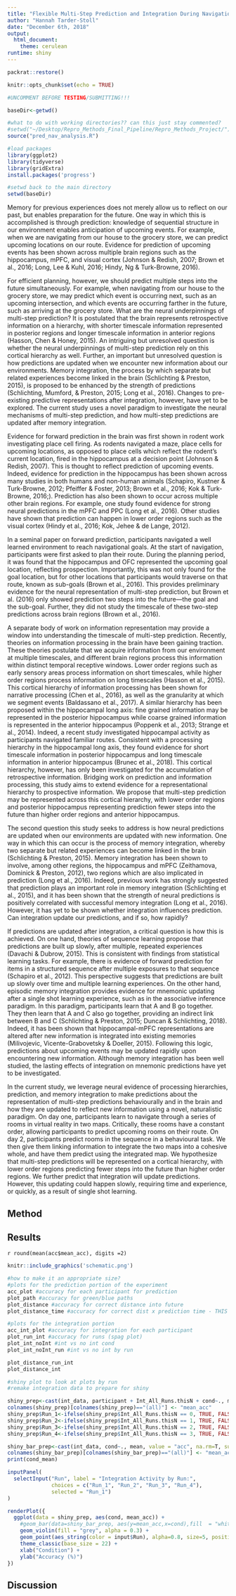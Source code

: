 ```yaml
---
title: "Flexible Multi-Step Prediction and Integration During Navigation"
author: "Hannah Tarder-Stoll"
date: "December 6th, 2018"
output: 
  html_document:
    theme: cerulean 
runtime: shiny
---
```


```r
packrat::restore()

knitr::opts_chunk$set(echo = TRUE)

#UNCOMMENT BEFORE TESTING/SUBMITTING!!!

baseDir<-getwd()

#what to do with working directories?? can this just stay commented?
#setwd("~/Desktop/Repro_Methods_Final_Pipeline/Repro_Methods_Project/")
source("pred_nav_analysis.R")

#load packages
library(ggplot2)
library(tidyverse)
library(gridExtra)
install.packages('progress')

#setwd back to the main directory
setwd(baseDir)
```

Memory for previous experiences does not merely allow us to reflect on our past, but enables preparation for the future. One way in which this is accomplished is through prediction: knowledge of sequential structure in our environment enables anticipation of upcoming events. For example, when we are navigating from our house to the grocery store, we can predict upcoming locations on our route. Evidence for prediction of upcoming events has been shown across multiple brain regions such as the hippocampus, mPFC, and visual cortex (Johnson & Redish, 2007; Brown et al., 2016; Long, Lee & Kuhl, 2016; Hindy, Ng & Turk-Browne, 2016). 

For efficient planning, however, we should predict multiple steps into the future simultaneously. For example, when navigating from our house to the grocery store, we may predict which event is occurring next, such as an upcoming intersection, and which events are occurring farther in the future, such as arriving at the grocery store. What are the neural underpinnings of multi-step prediction? It is postulated that the brain represents retrospective information on a hierarchy, with shorter timescale information represented in posterior regions and longer timescale information in anterior regions (Hasson, Chen & Honey, 2015). An intriguing but unresolved question is whether the neural underpinnings of multi-step prediction rely on this cortical hierarchy as well. Further, an important but unresolved question is how predictions are updated when we encounter new information about our environments. Memory integration, the process by which separate but related experiences become linked in the brain (Schlichting & Preston, 2015), is proposed to be enhanced by the strength of predictions (Schlichting, Mumford, & Preston, 2015; Long et al., 2016). Changes to pre-existing predictive representations after integration, however, have yet to be explored. The current study uses a novel paradigm to investigate the neural mechanisms of multi-step prediction, and how multi-step predictions are updated after memory integration. 

Evidence for forward prediction in the brain was first shown in rodent work investigating place cell firing. As rodents navigated a maze, place cells for upcoming locations, as opposed to place cells which reflect the rodent’s current location, fired in the hippocampus at a decision point (Johnson & Redish, 2007). This is thought to reflect prediction of upcoming events. Indeed, evidence for prediction in the hippocampus has been shown across many studies in both humans and non-human animals (Schapiro, Kustner & Turk-Browne, 2012; Pfeiffer & Foster, 2013; Brown et al., 2016; Kok & Turk-Browne, 2016;). Prediction has also been shown to occur across multiple other brain regions. For example, one study found evidence for strong neural predictions in the mPFC and PPC (Long et al., 2016). Other studies have shown that prediction can happen in lower order regions such as the visual cortex (Hindy et al., 2016; Kok, Jehee & de Lange, 2012). 

In a seminal paper on forward prediction, participants navigated a well learned environment to reach navigational goals. At the start of navigation, participants were first asked to plan their route. During the planning period, it was found that the hippocampus and OFC represented the upcoming goal location, reflecting prospection. Importantly, this was not only found for the goal location, but for other locations that participants would traverse on that route, known as sub-goals (Brown et al., 2016). This provides preliminary evidence for the neural representation of multi-step prediction, but Brown et al. (2016) only showed prediction two steps into the future—the goal and the sub-goal. Further, they did not study the timescale of these two-step predictions across brain regions (Brown et al., 2016).
 
A separate body of work on information representation may provide a window into understanding the timescale of multi-step prediction. Recently, theories on information processing in the brain have been gaining traction. These theories postulate that we acquire information from our environment at multiple timescales, and different brain regions process this information within distinct temporal receptive windows. Lower order regions such as early sensory areas process information on short timescales, while higher order regions process information on long timescales (Hasson et al., 2015). This cortical hierarchy of information processing has been shown for narrative processing (Chen et al., 2016), as well as the granularity at which we segment events (Baldassano et al., 2017). A similar hierarchy has been proposed within the hippocampal long axis: fine grained information may be represented in the posterior hippocampus while coarse grained information is represented in the anterior hippocampus (Poppenk et al., 2013; Strange et al., 2014). Indeed, a recent study investigated hippocampal activity as participants navigated familiar routes. Consistent with a processing hierarchy in the hippocampal long axis, they found evidence for short timescale information in posterior hippocampus and long timescale information in anterior hippocampus (Brunec et al., 2018). This cortical hierarchy, however, has only been investigated for the accumulation of retrospective information. Bridging work on prediction and information processing, this study aims to extend evidence for a representational hierarchy to prospective information. We propose that multi-step prediction may be represented across this cortical hierarchy, with lower order regions and posterior hippocampus representing prediction fewer steps into the future than higher order regions and anterior hippocampus. 

The second question this study seeks to address is how neural predictions are updated when our environments are updated with new information. One way in which this can occur is the process of memory integration, whereby two separate but related experiences can become linked in the brain (Schlichting & Preston, 2015). Memory integration has been shown to involve, among other regions, the hippocampus and mPFC (Zeithamova, Dominick & Preston, 2012), two regions which are also implicated in prediction (Long et al., 2016). Indeed, previous work has strongly suggested that prediction plays an important role in memory integration (Schlichting et al., 2015), and it has been shown that the strength of neural predictions is positively correlated with successful memory integration (Long et al., 2016). However, it has yet to be shown whether integration influences prediction. Can integration update our predictions, and if so, how rapidly? 

If predictions are updated after integration, a critical question is how this is achieved. On one hand, theories of sequence learning propose that predictions are built up slowly, after multiple, repeated experiences (Davachi & Dubrow, 2015). This is consistent with findings from statistical learning tasks. For example, there is evidence of forward prediction for items in a structured sequence after multiple exposures to that sequence (Schapiro et al., 2012). This perspective suggests that predictions are built up slowly over time and multiple learning experiences. On the other hand, episodic memory integration provides evidence for mnemonic updating after a single shot learning experience, such as in the associative inference paradigm. In this paradigm, participants learn that A and B go together. They then learn that A and C also go together, providing an indirect link between B and C (Schlichting & Preston, 2015; Duncan & Schlichting, 2018). Indeed, it has been shown that hippocampal-mPFC representations are altered after new information is integrated into existing memories (Milivojevic, Vicente-Grabovetsky & Doeller, 2015). Following this logic, predictions about upcoming events may be updated rapidly upon encountering new information. Although memory integration has been well studied, the lasting effects of integration on mnemonic predictions have yet to be investigated. 

In the current study, we leverage neural evidence of processing hierarchies, prediction, and memory integration to make predictions about the representation of multi-step predictions behaviourally and in the brain and how they are updated to reflect new information using a novel, naturalistic paradigm. On day one, participants learn to navigate through a series of rooms in virtual reality in two maps. Critically, these rooms have a constant order, allowing participants to predict upcoming rooms on their route. On day 2, participants predict rooms in the sequence in a behavioural task. We then give them linking information to integrate the two maps into a cohesive whole, and have them predict using the integrated map. We hypothesize that multi-step predictions will be represented on a cortical hierarchy, with lower order regions predicting fewer steps into the future than higher order regions. We further predict that integration will update predictions. However, this updating could happen slowly, requiring time and experience, or quickly, as a result of single shot learning.

  
## Method

## Results

  
  `r round(mean(acc$mean_acc), digits =2)`
  

```r
knitr::include_graphics('schematic.png')
```

```r
#how to make it an appropriate size?
#plots for the prediction portion of the experiment
acc_plot #accuracy for each participant for prediction
plot_path #accuracy for green/blue paths
plot_distance #accuracy for correct distance into future
plot_distance_time #accuracy for correct dist x prediction time - THIS IS THE RIGHT SIZE, DO THIS FOR THE INT PLOTS

```


```r
#plots for the integration portion
acc_int_plot #accuracy for integration for each participant
plot_run_int #accuracy for runs (spag plot)
plot_int_noInt #int vs no int cond
plot_int_noInt_run #int vs no int by run

plot_distance_run_int
plot_distance_int
```

```r
#shiny plot to look at plots by run
#remake integration data to prepare for shiny

shiny_prep<-cast(int_data, participant + Int_All_Runs.thisN + cond~., mean, value = "acc", na.rm=T, subset = (cond != ""))
colnames(shiny_prep)[colnames(shiny_prep)=="(all)"] <- "mean_acc"
shiny_prep$Run_1<-ifelse(shiny_prep$Int_All_Runs.thisN == 0, TRUE, FALSE)
shiny_prep$Run_2<-ifelse(shiny_prep$Int_All_Runs.thisN == 1, TRUE, FALSE)
shiny_prep$Run_3<-ifelse(shiny_prep$Int_All_Runs.thisN == 2, TRUE, FALSE)
shiny_prep$Run_4<-ifelse(shiny_prep$Int_All_Runs.thisN == 3, TRUE, FALSE)

shiny_bar_prep<-cast(int_data, cond~., mean, value = "acc", na.rm=T, subset = (cond != ""))
colnames(shiny_bar_prep)[colnames(shiny_bar_prep)=="(all)"] <- "mean_acc"
print(cond_mean)

inputPanel(
  selectInput("Run", label = "Integration Activity by Run:",
              choices = c("Run_1", "Run_2", "Run_3", "Run_4"),
              selected = "Run_1")
)

renderPlot({
  ggplot(data = shiny_prep, aes(cond, mean_acc)) +
    #geom_bar(data=shiny_bar_prep, aes(y=mean_acc,x=cond),fill  = "white", color = "black", stat = "identity", width = 0.5) +
    geom_violin(fill = "grey", alpha = 0.3) +
    geom_point(aes_string(color = input$Run), alpha=0.8, size=5, position = position_jitter(w = 0.15, h = 0)) +
    theme_classic(base_size = 22) +
    xlab("Condition") +
    ylab("Accuracy (%)") 
})
```

## Discussion
